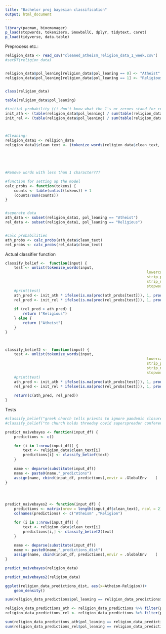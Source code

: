 ```yaml
---
title: "Bachelor proj bayesian classification"
output: html_document
---
```



```r
library(pacman, biocmanager)
p_load(stopwords, tokenizers, SnowballC, dplyr, tidytext, caret)
p_load(tidyverse, data.table)
```

Preprocess etc.:
```r
religion_data <- read_csv("cleaned_atheism_religion_data_1_week.csv")
#setDT(religion_data)


religion_data$pol_leaning[religion_data$pol_leaning == 0] <- "Atheist"
religion_data$pol_leaning[religion_data$pol_leaning == 1] <- "Religious"


class(religion_data)

table(religion_data$pol_leaning)

#initial probability ((i don't know what the 1's or zeroes stand for rn so we need to change that probably))ø
init_ath <- (table(religion_data$pol_leaning) / sum(table(religion_data$pol_leaning)))[1]
init_rel <- (table(religion_data$pol_leaning) / sum(table(religion_data$pol_leaning)))[2]



#Cleaning: 
religion_data1 <- religion_data
religion_data1$clean_text <- (tokenize_words(religion_data$clean_text,
																						lowercase = TRUE,
																						strip_punct = TRUE,
																						strip_numeric = TRUE,
																						stopwords = stopwords::stopwords("en"))
																						)
#Remove words with less than 1 character???

```



```r

#function for setting up the model
calc_probs <- function(tokens) {
	counts <- table(unlist(tokens)) + 1
	(counts/sum(counts))
}


#seperate data
ath_data <- subset(religion_data1, pol_leaning == "Atheist")
rel_data <- subset(religion_data1, pol_leaning == "Religious")


#calc probabilities
ath_probs <- calc_probs(ath_data$clean_text)
rel_probs <- calc_probs(rel_data$clean_text)


```

Actual classifier function
```r
classify_belief <-  function(input) {
	test <- unlist(tokenize_words(input,
																lowercase = TRUE, 
																strip_punct = TRUE, 
																strip_numeric = TRUE,
																stopwords = stopwords::stopwords("en")))
	#print(test)
	ath_pred <- init_ath * ifelse(is.na(prod(ath_probs[test])), 1, prod(ath_probs[test]))
	rel_pred <- init_rel * ifelse(is.na(prod(rel_probs[test])), 1, prod(rel_probs[test]))
	
	if (rel_pred > ath_pred) {
		return ("Religious")
	} else {
		return ("Atheist")
	}
}



classify_belief2 <-  function(input) {
	test <- unlist(tokenize_words(input,
																lowercase = TRUE, 
																strip_punct = TRUE, 
																strip_numeric = TRUE,
																stopwords = stopwords::stopwords("en")))
	#print(test)
	ath_pred <- init_ath * ifelse(is.na(prod(ath_probs[test])), 1, prod(ath_probs[test]))
	rel_pred <- init_rel * ifelse(is.na(prod(rel_probs[test])), 1, prod(rel_probs[test]))
	
	return(c(ath_pred, rel_pred))
}
```

Tests
```r
#classify_belief("greek church tells priests to ignore pandemic closure order") #wrong
#classify_belief("tn church holds threeday covid superspreader conference in") #wrong

predict_naivebayes <- function(input_df) {
	predictions <- c()

	for (i in 1:nrow(input_df)) {
		text <- religion_data$clean_text[i]
		predictions[i] <- classify_belief(text)
	}
	
	name <- deparse(substitute(input_df))
	name <- paste0(name,"_predictions") 
	assign(name, cbind(input_df, predictions),envir = .GlobalEnv	)
}




predict_naivebayes2 <- function(input_df) {
	predictions <- matrix(nrow = length(input_df$clean_text), ncol = 2)
	colnames(predictions) <- c("Atheism" ,"Religion")

	for (i in 1:nrow(input_df)) {
		text <- religion_data$clean_text[i]
		predictions[i,] <- classify_belief2(text)
	}
	
	name <- deparse(substitute(input_df))
	name <- paste0(name,"_predictions_dist") 
	assign(name, cbind(input_df, predictions),envir = .GlobalEnv	)
}

predict_naivebayes(religion_data)

predict_naivebayes2(religion_data)

ggplot(religion_data_predictions_dist, aes(x=Atheism-Religion))+
	geom_density()

sum(religion_data_predictions$pol_leaning == religion_data_predictions$predictions)/nrow(religion_data_predictions)

religion_data_predictions_ath <- religion_data_predictions %>% filter(pol_leaning == "Atheist")
religion_data_predictions_rel <- religion_data_predictions %>% filter(pol_leaning == "Religious")

sum(religion_data_predictions_ath$pol_leaning == religion_data_predictions_ath$predictions)/nrow(religion_data_predictions_ath)
sum(religion_data_predictions_rel$pol_leaning == religion_data_predictions_rel$predictions)/nrow(religion_data_predictions_rel)


```


